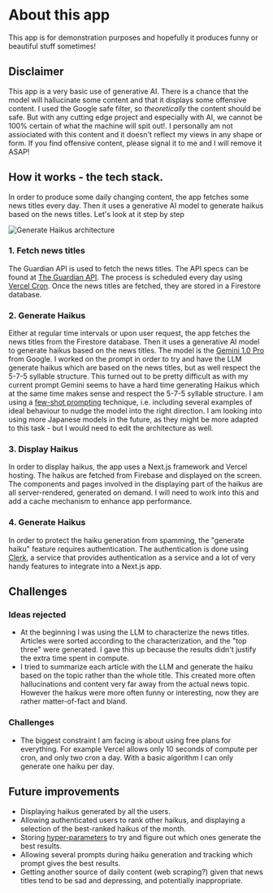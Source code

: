# About this app
This app is for demonstration purposes and hopefully it produces funny or beautiful stuff sometimes!

## Disclaimer
This app is a very basic use of generative AI.
There is a chance that the model will hallucinate some content and that it displays some offensive content. I used the Google safe filter, so _theoretically_ the content should be safe. But with any cutting edge project and especially with AI, we cannot be 100% certain of what the machine will spit out!.
I personally am not assiociated with this content and it doesn't reflect my views in any shape or form.
If you find offensive content, please signal it to me and I will remove it ASAP!

## How it works - the tech stack.
In order to produce some daily changing content, the app fetches some news titles every day.
Then it uses a generative AI model to generate haikus based on the news titles.
Let's look at it step by step

![Generate Haikus architecture](https://firebasestorage.googleapis.com/v0/b/blog-crm-3db84.appspot.com/o/Generate%20Haikus%20Architecture.jpg?alt=media&token=e0b60f64-95be-49b4-8928-03149e33c9bf)

### 1. Fetch news titles
The Guardian API is used to fetch the news titles. The API specs can be found at [The Guardian API](https://open-platform.theguardian.com/documentation/).
The process is scheduled every day using [Vercel Cron](https://vercel.com/docs/cron-jobs).
Once the news titles are fetched, they are stored in a Firestore database.

### 2. Generate Haikus
Either at regular time intervals or upon user request, the app fetches the news titles from the Firestore database.
Then it uses a generative AI model to generate haikus based on the news titles.
The model is the [Gemini 1.0 Pro](https://aistudio.google.com/app/prompts/new_freeform) from Google.
I worked on the prompt in order to try and have the LLM generate haikus which are based on the news titles, but as well respect the 5-7-5 syllable structure.
This turned out to be pretty difficult as with my current prompt Gemini seems to have a hard time generating Haikus which at the same time makes sense
and respect the 5-7-5 syllable structure.
I am using a [few-shot prompting](https://www.promptingguide.ai/techniques/fewshot) technique, i.e. including several examples of ideal behaviour to nudge the model
into the right direction.
I am looking into using more Japanese models in the future, as they might be more adapted to this task - but I would need to edit the architecture as well.

### 3. Display Haikus
In order to display haikus, the app uses a Next.js framework and Vercel hosting. The haikus are fetched from Firebase and displayed on the screen.
The components and pages involved in the displaying part of the haikus are all server-rendered, generated on demand.
I will need to work into this and add a cache mechanism to enhance app performance.

### 4. Generate Haikus
In order to protect the haiku generation from spamming, the "generate haiku" feature requires authentication.
The authentication is done using [Clerk](https://clerk.dev/), a service that provides authentication as a service and a lot of very handy features
to integrate into a Next.js app.

## Challenges
### Ideas rejected
* At the beginning I was using the LLM to characterize the news titles. Articles were sorted according to the characterization, and the "top three" were generated.
I gave this up because the results didn't justify the extra time spent in compute.
* I tried to summarize each article with the LLM and generate the haiku based on the topic rather than the whole title.
This created more often hallucinations and content very far away from the actual news topic. However the haikus were more often funny or interesting, now they are rather matter-of-fact and bland.

### Challenges
* The biggest constraint I am facing is about using free plans for everything. For example Vercel allows only 10 seconds of compute per cron, and only two cron a day.
With a basic algorithm I can only generate one haiku per day.

## Future improvements
* Displaying haikus generated by all the users.
* Allowing authenticated users to rank other haikus, and displaying a selection of the best-ranked haikus of the month.
* Storing [hyper-parameters](https://en.wikipedia.org/wiki/Hyperparameter_(machine_learning)) to try and figure out which ones generate the best results.
* Allowing several prompts during haiku generation and tracking which prompt gives the best results.
* Getting another source of daily content (web scraping?) given that news titles tend to be sad and depressing, and potentially inappropriate.
